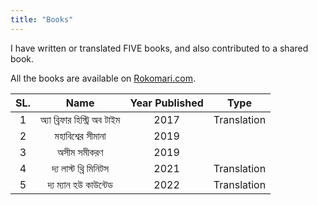 ```yaml
---
title: "Books"
---
```


I have written or translated FIVE books, and also contributed to a shared book.

All the books are available on [Rokomari.com](https://www.rokomari.com/book/author/47631).

| SL. |            Name           | Year Published |     Type    |
|:---:|:-------------------------:|:--------------:|:-----------:|
|  1  | অ্যা ব্রিফার হিস্ট্রি অব টাইম |      2017      | Translation |
|  2  |      মহাবিশ্বের সীমানা     |      2019      |             |
|  3  |        অসীম সমীকরণ        |      2019      |             |
|  4  |     দ্য লাস্ট থ্রি মিনিটস    |      2021      | Translation |
|  5  |     দ্য ম্যান হউ কাউন্টেড    |      2022      | Translation |